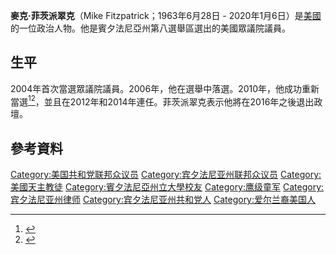 {{expand language|1=en|page=Mike Fitzpatrick|time=2020-02-24T03:34:01+00:00}}
'''麥克·菲茨派翠克'''（Mike Fitzpatrick；1963年6月28日 - 2020年1月6日）是[[美國|美國]]的一位政治人物。他是賓夕法尼亞州第八選舉區選出的美國眾議院議員。

==生平==
2004年首次當選眾議院議員。2006年，他在選舉中落選。2010年，他成功重新當選<ref>{{cite web |last=Weckselblatt |first=Gary |url=http://www.phillyburbs.com/news/news_details/article/92/2010/january/13/report-fitzpatrick-in-dc-rounding-up-support.html |title=Report: Fitzpatrick in D.C. rounding up support |publisher=PhillyBurbs.com |date=2010-01-13 |accessdate=2010-08-23 }}{{dead link|date=十一月 2017 |bot=InternetArchiveBot }}</ref><ref>[http://www.fitzpatrickforcongress.com/pressrelease.htm ]{{dead link|date=August 2010}}</ref>，並且在2012年和2014年連任。菲茨派翠克表示他將在2016年之後退出政壇。
==參考資料==
{{reflist}}

{{authority control}}
{{DEFAULTSORT:Fitzpatrick, Mike}}
[[Category:美国共和党联邦众议员|Category:美国共和党联邦众议员]]
[[Category:宾夕法尼亚州联邦众议员|Category:宾夕法尼亚州联邦众议员]]
[[Category:美國天主教徒|Category:美國天主教徒]]
[[Category:賓夕法尼亞州立大學校友|Category:賓夕法尼亞州立大學校友]]
[[Category:鹰级童军|Category:鹰级童军]]
[[Category:宾夕法尼亚州律师|Category:宾夕法尼亚州律师]]
[[Category:宾夕法尼亚州共和党人|Category:宾夕法尼亚州共和党人]]
[[Category:爱尔兰裔美国人|Category:爱尔兰裔美国人]]